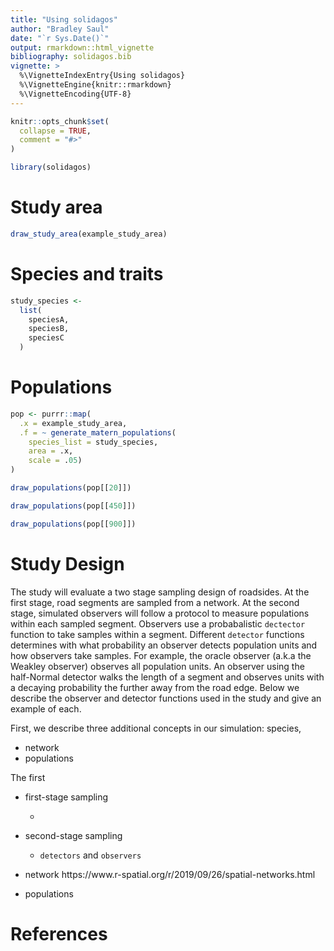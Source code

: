 ```yaml
---
title: "Using solidagos"
author: "Bradley Saul"
date: "`r Sys.Date()`"
output: rmarkdown::html_vignette
bibliography: solidagos.bib
vignette: >
  %\VignetteIndexEntry{Using solidagos}
  %\VignetteEngine{knitr::rmarkdown}
  %\VignetteEncoding{UTF-8}
---
```


```r
knitr::opts_chunk$set(
  collapse = TRUE,
  comment = "#>"
)
```


```r
library(solidagos)
```

# Study area

```r
draw_study_area(example_study_area)
```

# Species and traits

```r
study_species <- 
  list(
    speciesA, 
    speciesB, 
    speciesC
  )
```

# Populations

```r
pop <- purrr::map(
  .x = example_study_area,
  .f = ~ generate_matern_populations(
    species_list = study_species, 
    area = .x,
    scale = .05)
)
```

```r
draw_populations(pop[[20]])
```

```r
draw_populations(pop[[450]])
```


```r
draw_populations(pop[[900]])
```

# Study Design

The study will evaluate a two stage sampling design of roadsides. At the first stage, road segments are sampled from a network. At the second stage, simulated observers will follow a protocol to measure populations within each sampled segment. Observers use a probabalistic `dectector` function to take samples within a segment. Different `detector` functions determines with what probability an observer detects population units and how observers take samples. For example, the oracle observer (a.k.a the Weakley observer) observes all population units. An observer using the half-Normal detector walks the length of a segment and observes units with a decaying probability the further away from the road edge. Below we describe the observer and detector functions used in the study and give an example of each.

First, we describe three additional concepts in our simulation: species, 

* network 
* populations


The first 

* first-stage sampling
  * 
* second-stage sampling
  * `detectors` and `observers`


* network 
https://www.r-spatial.org/r/2019/09/26/spatial-networks.html

* populations



# References
